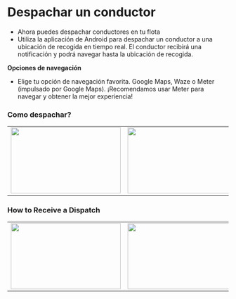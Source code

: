 
# Despachar un conductor

* Ahora puedes despachar conductores en tu flota
* Utiliza la aplicación de Android para despachar un conductor a una ubicación de recogida en tiempo real. El conductor recibirá una notificación y podrá navegar hasta la ubicación de recogida.

**Opciones de navegación**

* Elige tu opción de navegación favorita. Google Maps, Waze o Meter (impulsado por Google Maps). ¡Recomendamos usar Meter para navegar y obtener la mejor experiencia!



### Como despachar?
<table>
    <tr>
        <td>
            <Image src="https://www.meterapp.co/dispatch_demo/Screenshot_1708979381.png" width="250" height="150" alt=""/>
        </td>
        <td>
            <Image src="https://www.meterapp.co/dispatch_demo/Screenshot_1708979394.png" width="250" height="150" alt=""/>
        </td>
        <td>
            <Image src="https://www.meterapp.co/dispatch_demo/Screenshot_1708979525.png" width="250" height="150" alt=""/>
        </td>
    </tr>
</table>

### How to Receive a Dispatch

<table>
    <tr>
        <td><Image src="https://www.meterapp.co/dispatch_demo/Screenshot_1708979405.png" width="250" height="150" alt=""/></td>
        <td><Image src="https://www.meterapp.co/dispatch_demo/Screenshot_1708979412.png" width="250" height="150" alt=""/></td>
        <td><Image src="https://www.meterapp.co/dispatch_demo/Screenshot_1708979497.png" width="250" height="150" alt=""/></td>
        <td><Image src="https://www.meterapp.co/dispatch_demo/Screenshot_1708979522.png" width="250" height="150" alt=""/></td>
    </tr>
</table>
